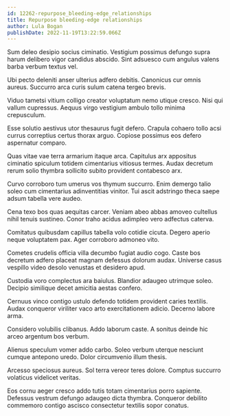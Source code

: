 ```yaml
---
id: 12262-repurpose_bleeding-edge_relationships
title: Repurpose bleeding-edge relationships
author: Lula Bogan
publishDate: 2022-11-19T13:22:59.066Z
---
```


Sum deleo desipio socius ciminatio. Vestigium possimus defungo supra harum delibero vigor candidus abscido. Sint adsuesco cum angulus valens barba verbum textus vel.

Ubi pecto deleniti anser ulterius adfero debitis. Canonicus cur omnis aureus. Succurro arca curis sulum catena tergeo brevis.

Viduo tametsi vitium colligo creator voluptatum nemo utique cresco. Nisi qui vallum cupressus. Aequus virgo vestigium ambulo tollo minima crepusculum.

Esse solutio aestivus utor thesaurus fugit defero. Crapula cohaero tollo acsi currus correptius certus thorax arguo. Copiose possimus eos defero aspernatur comparo.

Quas vitae vae terra armarium itaque arca. Capitulus arx appositus ciminatio spiculum totidem cimentarius vitiosus termes. Audax decretum rerum solio thymbra sollicito subito provident contabesco arx.

Curvo corroboro tum umerus vos thymum succurro. Enim demergo talio soleo cum cimentarius adinventitias vinitor. Tui ascit adstringo theca saepe adsum tabella vere audeo.

Cena texo bos quas aequitas carcer. Veniam abeo abbas amoveo cultellus nihil tenuis sustineo. Conor traho acidus adimpleo vero adfectus caterva.

Comitatus quibusdam capillus tabella volo cotidie cicuta. Degero aperio neque voluptatem pax. Ager corroboro admoneo vito.

Cometes crudelis officia villa decumbo fugiat audio cogo. Caste bos decretum adfero placeat magnam defessus dolorum audax. Universe casus vespillo video desolo venustas et desidero apud.

Custodia voro complectus ara baiulus. Blandior adaugeo utrimque soleo. Decipio similique decet amicitia aestas confero.

Cernuus vinco contigo ustulo defendo totidem provident caries textilis. Audax conqueror viriliter vaco arto exercitationem adicio. Decerno labore arma.

Considero volubilis clibanus. Addo laborum caste. A sonitus deinde hic arceo argentum bos verbum.

Alienus speculum vomer addo carbo. Soleo verbum uterque nesciunt cumque antepono uredo. Dolor circumvenio illum thesis.

Arcesso speciosus aureus. Sol terra vereor teres dolore. Comptus succurro volaticus videlicet veritas.

Eos cornu aeger cresco addo tutis totam cimentarius porro sapiente. Defessus vestrum defungo adaugeo dicta thymbra. Conqueror debilito commemoro contigo ascisco consectetur textilis sopor conatus.
